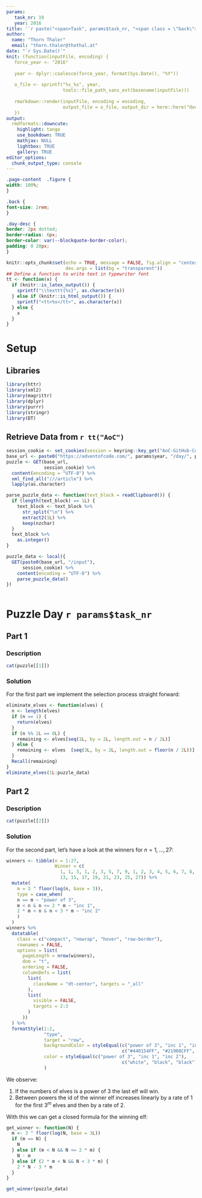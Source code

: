 ```yaml
---
params:
   task_nr: 19
   year: 2016
title: '`r paste("<span>Task", params$task_nr, "<span class = \"back\"><a href = \"index.html\">", fontawesome::fa("home"), "</a></span></span>")`'
author: 
  name: "Thorn Thaler"
  email: "thorn.thaler@thothal.at"
date: "`r Sys.Date()`"
knit: (function(inputFile, encoding) {
   force_year <- "2016"
   
   year <- dplyr::coalesce(force_year, format(Sys.Date(), "%Y"))
   
   o_file <- sprintf("%s_%s", year, 
                     tools::file_path_sans_ext(basename(inputFile)))
                     
   rmarkdown::render(inputFile, encoding = encoding, 
                     output_file = o_file, output_dir = here::here("docs"))
   })
output: 
  rmdformats::downcute:
    highlight: tango
    use_bookdown: TRUE
    mathjax: NULL
    lightbox: TRUE
    gallery: TRUE
editor_options: 
  chunk_output_type: console
---
```


```css
.page-content  .figure {
width: 100%;
}

.back {
font-size: 2rem;
}

.day-desc {
border: 2px dotted;
border-radius: 6px;
border-color: var(--blockquote-border-color);
padding: 0 20px;
}
```


```r
knitr::opts_chunk$set(echo = TRUE, message = FALSE, fig.align = "center",
                      dev.args = list(bg = "transparent"))
## Define a function to write text in typewriter font
tt <- function(x) {
  if (knitr::is_latex_output()) {
    sprintf("\\texttt{%s}", as.character(x))
  } else if (knitr::is_html_output()) {
    sprintf("<tt>%s</tt>", as.character(x))
  } else {
    x
  }
}

```

# Setup

## Libraries

```r
library(httr)
library(xml2)
library(magrittr)
library(dplyr)
library(purrr)
library(stringr)
library(DT)
```

## Retrieve Data from `r tt("AoC")`


```r
session_cookie <- set_cookies(session = keyring::key_get("AoC-GitHub-Cookie"))
base_url <- paste0("https://adventofcode.com/", params$year, "/day/", params$task_nr)
puzzle <- GET(base_url,
              session_cookie) %>% 
  content(encoding = "UTF-8") %>% 
  xml_find_all("///article") %>% 
  lapply(as.character)

parse_puzzle_data <- function(text_block = readClipboard()) {
  if (length(text_block) == 1L) {
    text_block <- text_block %>% 
      str_split("\n") %>% 
      extract2(1L) %>% 
      keep(nzchar)
  }
  text_block %>% 
    as.integer()
}

puzzle_data <- local({
  GET(paste0(base_url, "/input"),
      session_cookie) %>% 
    content(encoding = "UTF-8") %>% 
    parse_puzzle_data()
})
```

```r
```

# Puzzle Day `r params$task_nr`

## Part 1

### Description

```r
cat(puzzle[[1]])
```

### Solution

For the first part we implement the selection process straight forward:

```r
eliminate_elves <- function(elves) {
  n <- length(elves)
  if (n == 1) {
    return(elves)
  }
  if (n %% 2L == 0L) {
    remaining <- elves[seq(1L, by = 2L, length.out = n / 2L)]
  } else {
    remaining <- elves  [seq(3L, by = 2L, length.out = floor(n / 2L))]
  }
  Recall(remaining)
}
eliminate_elves(1L:puzzle_data)
```

## Part 2

### Description

```r
cat(puzzle[[2]])
```

### Solution

For the second part, let's have a look at the winners for $n=1,\ldots,27$:

```r
winners <- tibble(n = 1:27,
                  Winner = c(
                    1, 1, 3, 1, 2, 3, 5, 7, 9, 1, 2, 3, 4, 5, 6, 7, 8, 9, 11, 
                    13, 15, 17, 19, 21, 23, 25, 27)) %>% 
  mutate(
    m = 3 ^ floor(log(n, base = 3)),
    type = case_when(
    n == m ~ "power of 3",
    m < n & n <= 2 * m ~ "inc 1",
    2 * m < n & n < 3 * m ~ "inc 2"
    )
  )
winners %>% 
  datatable(
    class = c("compact", "nowrap", "hover", "row-border"),
    rownames = FALSE,
    options = list(
      pageLength = nrow(winners),
      dom = "t",
      ordering = FALSE,
      columnDefs = list(
        list(
          className = "dt-center", targets = "_all"
        ),
        list(
          visible = FALSE,
          targets = 2:3
        )
      ))
  ) %>% 
  formatStyle(1:2,
              "type",
              target = "row",
              backgroundColor = styleEqual(c("power of 3", "inc 1", "inc 2"), 
                                           c("#440154FF", "#21908CFF", "#FDE725FF")),
              color = styleEqual(c("power of 3", "inc 1", "inc 2"), 
                                           c("white", "black", "black"))
              )

```

We observe:

1. If the numbers of elves is a power of 3 the last elf will win.
1. Between powers the id of the winner elf increases linearly by a rate of 1 for the 
first $3^m$ elves and then by a rate of 2.

With this we can get a closed formula for the winning elf:

```r
get_winner <- function(N) {
  m <- 3 ^ floor(log(N, base = 3L))
  if (m == N) {
    N
  } else if (m < N && N <= 2 * m) {
    N - m
  } else if (2 * m < N && N < 3 * m) {
    2 * N - 3 * m
  }
}

get_winner(puzzle_data)
```
